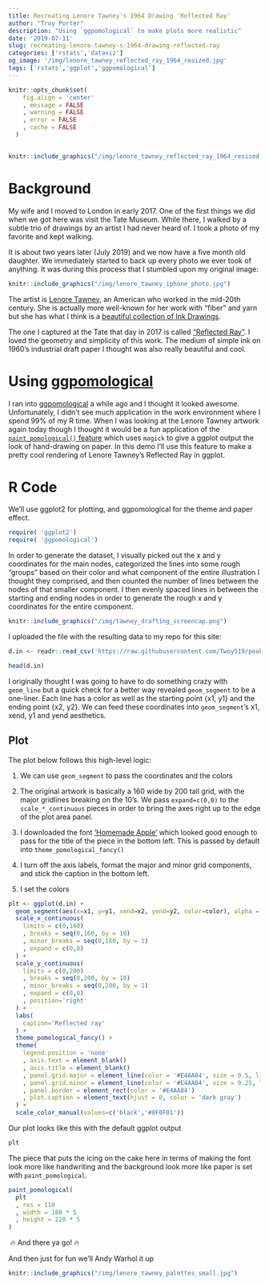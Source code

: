 ```yaml
---
title: Recreating Lenore Tawney's 1964 Drawing 'Reflected Ray'
author: "Troy Porter"
description: "Using `ggpomological` to make plots more realistic"
date: '2019-07-11'
slug: recreating-lenore-tawney-s-1964-drawing-reflected-ray
categories: ['rstats','dataviz']
og_image: '/img/lenore_tawney_reflected_ray_1964_resized.jpg'
tags: ['rstats','ggplot','ggpomological']
---
```


```r

knitr::opts_chunk$set(
    fig.align = 'center'
    , message = FALSE
    , warning = FALSE
    , error = FALSE
    , cache = FALSE
  )

```

```r

```



```r

knitr::include_graphics("/img/lenore_tawney_reflected_ray_1964_resized.jpg")

```

# Background

My wife and I moved to London in early 2017. One of the first things we did when we got here was visit the Tate Museum. While there, I walked by a subtle trio of drawings by an artist I had never heard of. I took a photo of my favorite and kept walking.

It is about two years later (July 2019) and we now have a five month old daughter. We immediately started to back up every photo we ever took of anything. It was during this process that I stumbled upon my original image:

```r

knitr::include_graphics("/img/lenore_tawney_iphone_photo.jpg")

```

The artist is [Lenore Tawney](https://www.tate.org.uk/art/artists/lenore-tawney-24528), an American who worked in the mid-20th century. She is actually more well-known for her work with "fiber" and yarn but she has what I think is a [beautiful collection of Ink Drawings](http://lenoretawney.org/lenore-tawney/work/drawing/).

The one I captured at the Tate that day in 2017 is called ["Reflected Ray"](https://www.tate.org.uk/art/artworks/tawney-reflected-ray-l03880). I loved the geometry and simplicity of this work. The medium of simple ink on 1960's industrial draft paper I thought was also really beautiful and cool.

# Using [ggpomological](https://github.com/gadenbuie/ggpomological)

I ran into [ggpomological](https://github.com/gadenbuie/ggpomological) a while ago and I thought it looked awesome. Unfortunately, I didn't see much application in the work environment where I spend 99% of my R time. When I was looking at the Lenore Tawney artwork again today though I thought it would be a fun application of the [`paint_pomological()` feature](https://github.com/gadenbuie/ggpomological) which uses `magick` to give a ggplot output the look of hand-drawing on paper. In this demo I'll use this feature to make a pretty cool rendering of Lenore Tawney's Reflected Ray in ggplot.

# R Code

We'll use ggplot2 for plotting, and ggpomological for the theme and paper effect.

```r
require( 'ggplot2')
require( 'ggpomological')
```

In order to generate the dataset, I visually picked out the x and y coordinates for the main nodes, categorized the lines into some rough "groups" based on their color and what component of the entire illustration I thought they comprised, and then counted the number of lines between the nodes of that smaller component. I then evenly spaced lines in between the starting and ending nodes in order to generate the rough x and y coordinates for the entire component.


```r

knitr::include_graphics("/img/tawney_drafting_screencap.png")

```

I uploaded the file with the resulting data to my repo for this site:

```r
d.in <- readr::read_csv('https://raw.githubusercontent.com/Twoy519/peakmaximum/master/data_assets/reflected_ray_data.csv')

head(d.in)
```

I originally thought I was going to have to do something crazy with `geom_line` but a quick check for a better way revealed `geom_segment` to be a one-liner. Each line has a color as well as the starting point {x1, y1} and the ending point {x2, y2}. We can feed these coordinates into `geom_segment`'s x1, xend, y1 and yend aesthetics.

## Plot

The plot below follows this high-level logic:

1. We can use `geom_segment` to pass the coordinates and the colors

2. The original artwork is basically a 160 wide by 200 tall grid, with the major gridlines breaking on the 10's. We pass `expand=c(0,0)` to the `scale_*_continuous` pieces in order to bring the axes right up to the edge of the plot area panel.

3. I downloaded the font ['Homemade Apple'](https://fonts.google.com/specimen/Homemade+Apple/) which looked good enough to pass for the title of the piece in the bottom left. This is passed by default into `theme_pomological_fancy()`

4. I turn off the axis labels, format the major and minor grid components, and stick the caption in the bottom left.

5. I set the colors

```r
plt <- ggplot(d.in) +
  geom_segment(aes(x=x1, y=y1, xend=x2, yend=y2, color=color), alpha = 0.2) +
  scale_x_continuous(
    limits = c(0,160)
    , breaks = seq(0,160, by = 10)
    , minor_breaks = seq(0,160, by = 1)
    , expand = c(0,0)
  ) +
  scale_y_continuous(
    limits = c(0,200)
    , breaks = seq(0,200, by = 10)
    , minor_breaks = seq(0,200, by = 1)
    , expand = c(0,0)
    , position='right'
  ) +
  labs(
    caption='Reflected ray'
  ) +
  theme_pomological_fancy() +
  theme(
    legend.position = 'none'
    , axis.text = element_blank()
    , axis.title = element_blank()
    , panel.grid.major = element_line(color = '#E4AA84', size = 0.5, linetype=1)
    , panel.grid.minor = element_line(color = '#E4AA84', size = 0.25, linetype=1)
    , panel.border = element_rect(color = '#E4AA84')
    , plot.caption = element_text(hjust = 0, color = 'dark gray')
  ) +
  scale_color_manual(values=c('black','#8F0F01'))

```

Our plot looks like this with the default ggplot output

```r
plt
```


The piece that puts the icing on the cake here in terms of making the font look more like handwriting and the background look more like paper is set with `paint_pomological`.

```r
paint_pomological(
  plt
  , res = 110
  , width = 180 * 5
  , height = 220 * 5
)
```

 🔥 And there ya go! 🔥

And then just for fun we'll Andy Warhol it up

```r

knitr::include_graphics("/img/lenore_tawney_palettes_small.jpg")

```